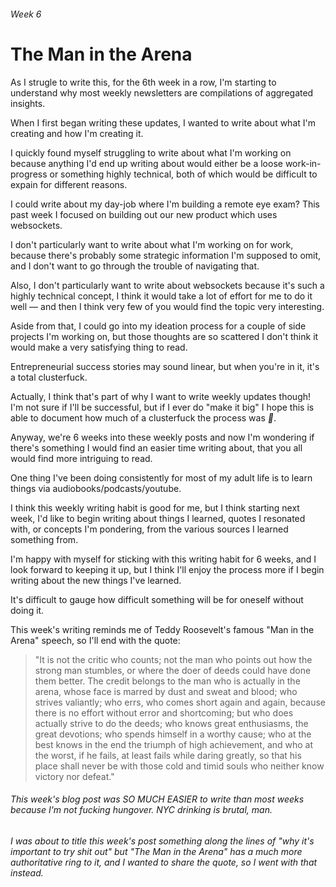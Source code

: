 ###### Week 6

# The Man in the Arena

As I strugle to write this, for the 6th week in a row, I'm starting to understand why most weekly newsletters are compilations of aggregated insights.

When I first began writing these updates, I wanted to write about what I'm creating and how I'm creating it.

I quickly found myself struggling to write about what I'm working on because anything I'd end up writing about would either be a loose work-in-progress or something highly technical, both of which would be difficult to expain for different reasons.

I could write about my day-job where I'm building a remote eye exam? This past week I focused on building out our new product which uses websockets.

I don't particularly want to write about what I'm working on for work, because there's probably some strategic information I'm supposed to omit, and I don't want to go through the trouble of navigating that.

Also, I don't particularly want to write about websockets because it's such a highly technical concept, I think it would take a lot of effort for me to do it well — and then I think very few of you would find the topic very interesting.

Aside from that, I could go into my ideation process for a couple of side projects I'm working on, but those thoughts are so scattered I don't think it would make a very satisfying thing to read.

Entrepreneurial success stories may sound linear, but when you're in it, it's a total clusterfuck.

Actually, I think that's part of why I want to write weekly updates though! I'm not sure if I'll be successful, but if I ever do "make it big" I hope this is able to document how much of a clusterfuck the process was _🥳_.

Anyway, we're 6 weeks into these weekly posts and now I'm wondering if there's something I would find an easier time writing about, that you all would find more intriguing to read.

One thing I've been doing consistently for most of my adult life is to learn things via audiobooks/podcasts/youtube.

I think this weekly writing habit is good for me, but I think starting next week, I'd like to begin writing about things I learned, quotes I resonated with, or concepts I'm pondering, from the various sources I learned something from.

I'm happy with myself for sticking with this writing habit for 6 weeks, and I look forward to keeping it up, but I think I'll enjoy the process more if I begin writing about the new things I've learned.

It's difficult to gauge how difficult something will be for oneself without doing it.

This week's writing reminds me of Teddy Roosevelt's famous "Man in the Arena" speech, so I'll end with the quote:

> "It is not the critic who counts; not the man who points out how the strong man stumbles, or where the doer of deeds could have done them better. The credit belongs to the man who is actually in the arena, whose face is marred by dust and sweat and blood; who strives valiantly; who errs, who comes short again and again, because there is no effort without error and shortcoming; but who does actually strive to do the deeds; who knows great enthusiasms, the great devotions; who spends himself in a worthy cause; who at the best knows in the end the triumph of high achievement, and who at the worst, if he fails, at least fails while daring greatly, so that his place shall never be with those cold and timid souls who neither know victory nor defeat."

###### This week's blog post was SO MUCH EASIER to write than most weeks because I'm not fucking hungover. NYC drinking is brutal, man.

###### I was about to title this week's post something along the lines of "why it's important to try shit out" but "The Man in the Arena" has a much more authoritative ring to it, and I wanted to share the quote, so I went with that instead.
